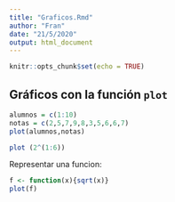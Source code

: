 ```yaml
---
title: "Graficos.Rmd"
author: "Fran"
date: "21/5/2020"
output: html_document
---
```


```r
knitr::opts_chunk$set(echo = TRUE)
```

## Gráficos con la función `plot`
```r
alumnos = c(1:10)
notas = c(2,5,7,9,8,3,5,6,6,7)
plot(alumnos,notas)
```

```r
plot (2^(1:6))
```

Representar una funcion:

```r
f <- function(x){sqrt(x)}
plot(f)
```

